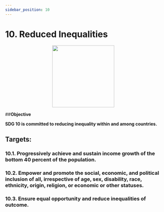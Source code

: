 ```yaml
---
sidebar_position: 10
---
```

# 10. Reduced Inequalities
<p align="center"><img src="https://www.un.org/sustainabledevelopment/wp-content/uploads/2019/08/E-Goal-10-1024x1024.png" width="200" height="200"/></p>

##**Objective**

**SDG 10 is committed to reducing inequality within and among countries.**

## Targets:
    
### 10.1. Progressively achieve and sustain income growth of the bottom 40 percent of the population.

### 10.2. Empower and promote the social, economic, and political inclusion of all, irrespective of age, sex, disability, race, ethnicity, origin, religion, or economic or other statuses.

### 10.3. Ensure equal opportunity and reduce inequalities of outcome.